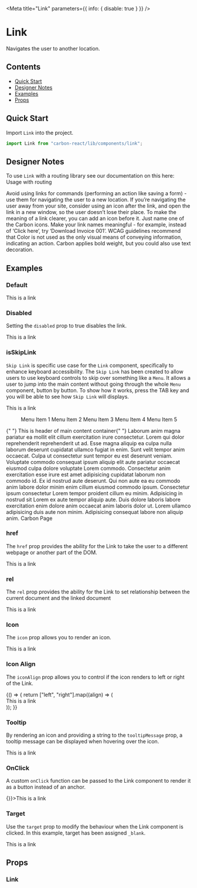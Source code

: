 
<Meta title="Link" parameters={{ info: { disable: true } }} />

# Link

Navigates the user to another location.

## Contents

- [Quick Start](#quick-start)
- [Designer Notes](#designer-notes)
- [Examples](#examples)
- [Props](#props)

## Quick Start

Import `Link` into the project.

```javascript
import Link from "carbon-react/lib/components/link";
```

## Designer Notes

To use `Link` with a routing library see our documentation on this here: <LinkTo kind="Documentation/Usage with routing" story="page">Usage with routing</LinkTo>

Avoid using links for commands (performing an action like saving a form) - use them for navigating the user to a new location.
If you’re navigating the user away from your site, consider using an icon after the link, and open the link in a new window, so the user doesn’t lose their place.
To make the meaning of a link clearer, you can add an icon before it. Just name one of the Carbon icons.
Make your link names meaningful - for example, instead of ‘Click here’, try ‘Download Invoice 001’.
WCAG guidelines recommend that Color is not used as the only visual means of conveying information, indicating an action. Carbon applies bold weight, but you could also use text decoration.

## Examples

### Default

<Preview>
  <Story name="default">
    <Link>This is a link</Link>
  </Story>
</Preview>

### Disabled

Setting the `disabled` prop to true disables the link.

<Preview>
  <Story name="with Disabled">
    <Link disabled>This is a link</Link>
  </Story>
</Preview>

### isSkipLink

`Skip Link` is specific use case for the `Link` component, specifically to enhance keyboard accessibility.
The `Skip Link` has been created to allow users to use keyboard controls to skip over something like a `Menu`.
It allows a user to jump into the main content without going through the whole `Menu` component, button by button.
To show how it works, press the TAB key and you will be able to see how `Skip Link` will displays.

<Preview>
  <Story name="isSkipLink" parameters={{ chromatic: { disable: true } }}>
    <Link href="#main-content" isSkipLink>
      This is a link
    </Link>
    <Menu>
      <MenuItem>Menu Item 1</MenuItem>
      <MenuItem>Menu Item 2</MenuItem>
      <MenuItem>Menu Item 3</MenuItem>
      <MenuItem>Menu Item 4</MenuItem>
      <MenuItem>Menu Item 5</MenuItem>
    </Menu>
    <Box py={2} id="main-content">
      <Typography mb={1} variant="h1">
        {" "}
        This is header of main content container{" "}
      </Typography>
      <Typography variant="p">
        Laborum anim magna pariatur ea mollit elit cillum exercitation irure
        consectetur. Lorem qui dolor reprehenderit reprehenderit ut ad. Esse
        magna aliquip ea culpa nulla laborum deserunt cupidatat ullamco fugiat
        in enim. Sunt velit tempor anim occaecat. Culpa ut consectetur sunt
        tempor eu est deserunt veniam. Voluptate commodo consequat ipsum aliquip
        elit aute pariatur occaecat eiusmod culpa dolore voluptate Lorem
        commodo. Consectetur anim exercitation esse irure est amet adipisicing
        cupidatat laborum non commodo id. Ex id nostrud aute deserunt. Qui non
        aute ea eu commodo anim labore dolor minim enim cillum eiusmod commodo
        ipsum. Consectetur ipsum consectetur Lorem tempor proident cillum eu
        minim. Adipisicing in nostrud sit Lorem ex aute tempor aliquip aute.
        Duis dolore laboris labore exercitation enim dolore anim occaecat anim
        laboris dolor ut. Lorem ullamco adipisicing duis aute non minim.
        Adipisicing consequat labore non aliquip anim.
      </Typography>
      <Link href="www.carbon.sage.com">Carbon Page</Link>
    </Box>
  </Story>
</Preview>

### href

The `href` prop provides the ability for the Link to take the user to a different webpage or another part of the DOM.

<Preview>
  <Story name="with href" parameters={{ chromatic: { disable: true } }}>
    <Link href="https://carbon.sage.com">This is a link</Link>
  </Story>
</Preview>

### rel

The `rel` prop provides the ability for the Link to set relationship between the current document
and the linked document

<Preview>
  <Story name="with rel" parameters={{ chromatic: { disable: true } }}>
    <Link
      href="https://carbon.sage.com/"
      target="_blank"
      rel="noreferrer noopener"
    >
      This is a link
    </Link>
  </Story>
</Preview>

### Icon

The `icon` prop allows you to render an icon.

<Preview>
  <Story name="with Icon" parameters={{ chromatic: { disable: true } }}>
    <Link icon="settings">This is a link</Link>
  </Story>
</Preview>

### Icon Align

The `iconAlign` prop allows you to control if the icon renders to left or right of the Link.

<Preview>
  <Story name="with IconAlign">
    {() => {
      return ["left", "right"].map((align) => (
        <div style={{ margin: "64px" }}>
          <Link icon="settings" iconAlign={`${align}`}>
            This is a link
          </Link>
        </div>
      ));
    }}
  </Story>
</Preview>

### Tooltip

By rendering an icon and providing a string to the `tooltipMessage` prop, a tooltip message can be displayed when hovering over the icon.

<Preview>
  <Story name="with Tooltip" parameters={{ chromatic: { disable: true } }}>
    <div style={{ margin: "64px" }}>
      <Link icon="settings" tooltipMessage="This is a tooltip message">
        This is a link
      </Link>
    </div>
  </Story>
</Preview>

### OnClick

A custom `onClick` function can be passed to the Link component to render it as a button instead of an anchor.

<Preview>
  <Story name="with onClick" parameters={{ chromatic: { disable: true } }}>
    <Link onClick={() => {}}>This is a link</Link>
  </Story>
</Preview>

### Target

Use the `target` prop to modify the behaviour when the Link component is clicked. In this example, target has been assigned `_blank`.

<Preview>
  <Story name="with Target" parameters={{ chromatic: { disable: true } }}>
    <Link href="https://carbon.sage.com" target="_blank">
      This is a link
    </Link>
  </Story>
</Preview>

## Props

### Link

<Props of={Link} />
